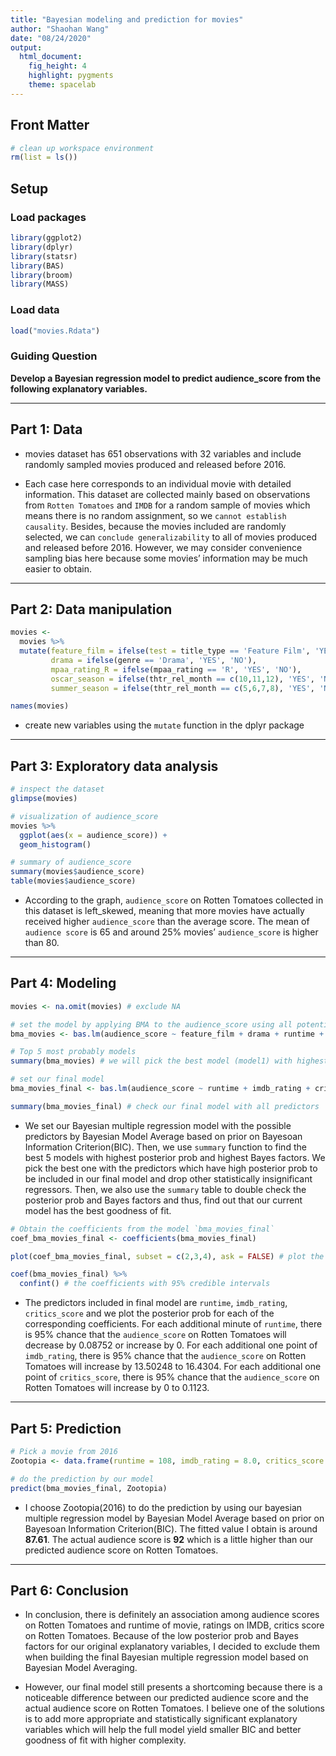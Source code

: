 ---
title: "Bayesian modeling and prediction for movies"
author: "Shaohan Wang"
date: "08/24/2020"
output: 
  html_document: 
    fig_height: 4
    highlight: pygments
    theme: spacelab
---

## Front Matter

```{r message=FALSE, warning=FALSE}
# clean up workspace environment
rm(list = ls())
```

## Setup

### Load packages

```{r load-packages, message=FALSE, warning=FALSE}
library(ggplot2)
library(dplyr)
library(statsr)
library(BAS)
library(broom)
library(MASS)
```

### Load data

```{r load-data}
load("movies.Rdata")
```

### Guiding Question

**Develop a Bayesian regression model to predict audience_score from the following explanatory variables.**

* * *

## Part 1: Data
* movies dataset has 651 observations with 32 variables and include randomly sampled movies produced and released before 2016.

* Each case here corresponds to an individual movie with detailed information. This dataset are collected mainly based on observations from `Rotten Tomatoes` and `IMDB` for a random sample of movies which means there is no random assignment, so we `cannot establish causality`. Besides, because the movies included are randomly selected, we can `conclude generalizability` to all of movies produced and released before 2016. However, we may consider convenience sampling bias here because some movies' information may be much easier to obtain. 

* * *

## Part 2: Data manipulation

```{r message=FALSE, warning=FALSE}
movies <-  
  movies %>%
  mutate(feature_film = ifelse(test = title_type == 'Feature Film', 'YES', 'NO'),
         drama = ifelse(genre == 'Drama', 'YES', 'NO'),
         mpaa_rating_R = ifelse(mpaa_rating == 'R', 'YES', 'NO'),
         oscar_season = ifelse(thtr_rel_month == c(10,11,12), 'YES', 'NO'),
         summer_season = ifelse(thtr_rel_month == c(5,6,7,8), 'YES', 'NO'))

names(movies)
```
* create new variables using the `mutate` function in the dplyr package

* * *

## Part 3: Exploratory data analysis

```{r}
# inspect the dataset 
glimpse(movies)

# visualization of audience_score
movies %>%
  ggplot(aes(x = audience_score)) +
  geom_histogram() 

# summary of audience_score
summary(movies$audience_score)
table(movies$audience_score)
```

* According to the graph, `audience_score` on Rotten Tomatoes collected in this dataset is left_skewed, meaning that more movies have actually received higher `audience_score` than the average score. The mean of `audience score` is 65 and around 25% movies' `audience_score` is higher than 80. 

* * *

## Part 4: Modeling

```{r}
movies <- na.omit(movies) # exclude NA

# set the model by applying BMA to the audience_score using all potential predictors
bma_movies <- bas.lm(audience_score ~ feature_film + drama + runtime + mpaa_rating_R + thtr_rel_year + oscar_season + summer_season + imdb_rating + imdb_num_votes + critics_score + best_pic_nom + best_pic_win + best_actor_win + best_actress_win + best_dir_win + top200_box, data = movies, prior = 'BIC', modelprior = uniform())

# Top 5 most probably models
summary(bma_movies) # we will pick the best model (model1) with highest posterior prob and highest Bayes factor

# set our final model
bma_movies_final <- bas.lm(audience_score ~ runtime + imdb_rating + critics_score, data = movies, prior = 'BIC', modelprior = uniform()) # we include the predictors which provide the best prediction

summary(bma_movies_final) # check our final model with all predictors
```
* We set our Bayesian multiple regression model with the possible predictors by Bayesian Model Average based on prior on Bayesoan Information Criterion(BIC). Then, we use `summary` function to find the best 5 models with highest posterior prob and highest Bayes factors. We pick the best one with the predictors which have high posterior prob to be included in our final model and drop other statistically insignificant regressors. Then, we also use the `summary` table to double check the posterior prob and Bayes factors and thus, find out that our current model has the best goodness of fit.

```{r}
# Obtain the coefficients from the model `bma_movies_final`
coef_bma_movies_final <- coefficients(bma_movies_final)

plot(coef_bma_movies_final, subset = c(2,3,4), ask = FALSE) # plot the posterior distribution of coefficients of our predictors for diagnostic

coef(bma_movies_final) %>%
  confint() # the coefficients with 95% credible intervals
```

* The predictors included in final model are `runtime`, `imdb_rating`, `critics_score` and we plot the posterior prob for each of the corresponding coefficients. For each additional minute of `runtime`, there is 95% chance that the `audience_score` on Rotten Tomatoes will decrease by 0.08752 or increase by 0. For each additional one point of `imdb_rating`, there is 95% chance that the `audience_score` on Rotten Tomatoes will increase by 13.50248 to 16.4304. For each additional one point of `critics_score`, there is 95% chance that the `audience_score` on Rotten Tomatoes will increase by 0 to 0.1123.  

* * *

## Part 5: Prediction

```{r}
# Pick a movie from 2016
Zootopia <- data.frame(runtime = 108, imdb_rating = 8.0, critics_score = 98)

# do the prediction by our model
predict(bma_movies_final, Zootopia)
```
* I choose Zootopia(2016) to do the prediction by using our bayesian multiple regression model by Bayesian Model Average based on prior on Bayesoan Information Criterion(BIC). The fitted value I obtain is around **87.61**. The actual audience score is **92** which is a little higher than our predicted audience score on Rotten Tomatoes.

* * *

## Part 6: Conclusion
* In conclusion, there is definitely an association among audience scores on Rotten Tomatoes and runtime of movie, ratings on IMDB, critics score on Rotten Tomatoes. Because of the low posterior prob and Bayes factors for our original explanatory variables, I decided to exclude them when building the final Bayesian multiple regression model based on Bayesian Model Averaging. 

* However, our final model still presents a shortcoming because there is a noticeable difference between our predicted audience score and the actual audience score on Rotten Tomatoes. I believe one of the solutions is to add more appropriate and statistically significant explanatory variables which will help the full model yield smaller BIC and better goodness of fit with higher complexity. 
